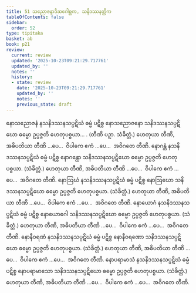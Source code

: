 ```yaml
---
title: 51 သညောဇနာဒိဆဂေါစ္ဆက, သနိဒဿနတ္တိက
tableOfContents: false
sidebar:
  order: 52
type: tipitaka
basket: ab
book: p21
review:
  current: review
  updated: '2025-10-23T09:21:29.717761'
  updated_by: ''
  notes: ''
  history:
  - state: review
    date: '2025-10-23T09:21:29.717761'
    updated_by: ''
    notes: ''
    previous_state: draft
---
```



<ReviewStatus review={frontmatter.review} showDetails={true} />

<HypothesisAnnotation frontmatter={frontmatter} />

<DynamicBreadcrumb />

<Division number="99" book="p21" e="ch" v="40" p="370">

<Paragraph number="266" book="p21">
နောသညောဇနံ နသနိဒဿနသပ္ပဋိဃံ ဓမ္မံ ပဋိစ္စ နောသညောဇနော သနိဒဿနသပ္ပဋိဃော ဓမ္မော ဥပ္ပဇ္ဇတိ ဟေတုပစ္စယာ… . (တီဏိ ပဉှာ. သံခိတ္တံ.) ဟေတုယာ တီဏိ, အဓိပတိယာ တီဏိ …ပေ…  ဝိပါကေ ဧကံ …ပေ…  အဝိဂတေ တီဏိ.
</Paragraph>

</Division>
<Division number="100" book="p21" e="ch" v="40" p="370">

<Paragraph number="267" book="p21">
နောဂန္ထံ နသနိဒဿနသပ္ပဋိဃံ ဓမ္မံ ပဋိစ္စ နောဂန္ထော သနိဒဿနသပ္ပဋိဃော ဓမ္မော ဥပ္ပဇ္ဇတိ ဟေတုပစ္စယာ. (သံခိတ္တံ.)
</Paragraph>

<Paragraph number="268" book="p21">
ဟေတုယာ တီဏိ, အဓိပတိယာ တီဏိ …ပေ…  ဝိပါကေ ဧကံ …ပေ…  အဝိဂတေ တီဏိ.
</Paragraph>

</Division>
<Division number="101" book="p21" e="ch" v="40" p="371">

<Paragraph number="269" book="p21">
နောဩဃံ နသနိဒဿနသပ္ပဋိဃံ ဓမ္မံ ပဋိစ္စ နောဩဃော သနိဒဿနသပ္ပဋိဃော ဓမ္မော ဥပ္ပဇ္ဇတိ ဟေတုပစ္စယာ. (သံခိတ္တံ.)
</Paragraph>

<Paragraph number="270" book="p21">
ဟေတုယာ တီဏိ, အဓိပတိယာ တီဏိ …ပေ…  ဝိပါကေ ဧကံ …ပေ…  အဝိဂတေ တီဏိ.
</Paragraph>

</Division>
<Division number="102" book="p21" e="ch" v="40" p="371">

<Paragraph number="271" book="p21">
နောယောဂံ နသနိဒဿနသပ္ပဋိဃံ ဓမ္မံ ပဋိစ္စ နောယောဂေါ သနိဒဿနသပ္ပဋိဃော ဓမ္မော ဥပ္ပဇ္ဇတိ ဟေတုပစ္စယာ. (သံခိတ္တံ.)
</Paragraph>

<Paragraph number="272" book="p21">
ဟေတုယာ တီဏိ, အဓိပတိယာ တီဏိ …ပေ…  ဝိပါကေ ဧကံ …ပေ…  အဝိဂတေ တီဏိ.
</Paragraph>

</Division>
<Division number="103" book="p21" e="ch" v="40" p="371">

<Paragraph number="273" book="p21">
နောနီဝရဏံ နသနိဒဿနသပ္ပဋိဃံ ဓမ္မံ ပဋိစ္စ နောနီဝရဏော သနိဒဿနသပ္ပဋိဃော ဓမ္မော ဥပ္ပဇ္ဇတိ ဟေတုပစ္စယာ. (သံခိတ္တံ.)
</Paragraph>

<Paragraph number="274" book="p21">
ဟေတုယာ တီဏိ, အဓိပတိယာ တီဏိ …ပေ…  ဝိပါကေ ဧကံ …ပေ…  အဝိဂတေ တီဏိ.
</Paragraph>

</Division>
<Division number="104" book="p21" e="ch" v="40" p="371">

<Paragraph number="275" book="p21">
နောပရာမာသံ နသနိဒဿနသပ္ပဋိဃံ ဓမ္မံ ပဋိစ္စ နောပရာမာသော သနိဒဿနသပ္ပဋိဃော ဓမ္မော ဥပ္ပဇ္ဇတိ ဟေတုပစ္စယာ. (သံခိတ္တံ.)
</Paragraph>

<Paragraph number="276" book="p21">
ဟေတုယာ တီဏိ, အဓိပတိယာ တီဏိ …ပေ…  ဝိပါကေ ဧကံ …ပေ…  အဝိဂတေ တီဏိ.
</Paragraph>
</Division>